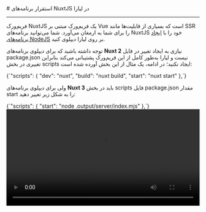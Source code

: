 

<Layout>
<Head>
<title>مستندات استقرار برنامه‌های NuxtJS - لیارا</title>
</Head>
# استقرار برنامه‌های NuxtJS در لیارا
<hr className="mb-2" />

فریم‌ورک NuxtJS یک فریم‌ورک مبتنی بر Vue است که بسیاری از قابلیت‌ها مانند SSR را برای شما به ارمغان می‌آورد. شما می‌توانید برنامه‌های NuxtJS خود را با <a href="../../how-tos/create-app" className="text-[#2196f3] ">ایجاد برنامه‌های NodeJS</a> بر روی لیارا دیپلوی کنید.

توجه داشته باشید که برای دیپلوی برنامه‌های <b>Nuxt 2</b> نیازی به ایجاد تغییر در فایل <Important>package.json </Important>نیست و لیارا به‌طور کامل از این فریم‌ورک پشتیبانی می‌کند بنابراین تغییری در بخش <Important>scripts</Important> ایجاد نکنید؛ در ادامه، یک مثال از این بخش آورده شده است:

<div className="h-2" />
<div dir='ltr'>
    <Highlight className="json">
        {`"scripts": {
    "dev": "nuxt",
    "build": "nuxt build",
    "start": "nuxt start"
},`}
    </Highlight>
</div>
<div className="h-2" />

ولی برای دیپلوی برنامه‌های <b>Nuxt 3</b> باید در بخش <Important>scripts</Important> فایل <Important>package.json</Important> مقدار <Important>start</Important> را به شکل زیر تغییر دهید:
<div className="h-2" />
<div dir='ltr'>
    <Highlight className="json">
        {`"scripts": {
    "start": "node .output/server/index.mjs"
},`}
    </Highlight>
</div>
<div className="h-2" />

<Section id="deploy" title="استقرار برنامه" />
<Tabs 
    tabs={["Liara Console", "Liara CLI"]} 
    content={[
    <>
    <video
        src="https://files.liara.ir/liara/nuxtjs/nuxtjs-desktop.mp4"
        controls="controls"
        className="block w-full"
        width="100%"
    />
    <br />
    <p>
    در نهایت کافیست تا برنامه خود را با کنسول و پورت 3000، در لیارا آپلود کنید و عملیات استقرار را انجام دهید تا برنامه با موفقیت در لیارا مستقر شود.
    </p>
    </>,

    <>
        <video
        src="https://files.liara.ir/liara/nuxtjs/nuxtjs-cli.mp4"
        controls="controls"
        className="block w-full"
        width="100%"
    />
    <br />
    <p>
    در نهایت کافیست تا دستور زیر را اجرا کنید تا برنامه شما در لیارا مستقر شود:
    </p>
    <div className="h-2" />
    <div dir='ltr'>
        <Highlight className="bash">
            {`liara deploy --port=3000 --platform=node`}
        </Highlight>
    </div>
    <div className="h-2" />
    </>,

]} 
/>

<Alert variant="success">
<p>
همچنین بخوانید: <a href="/paas/static/related-apps/nuxtjs" className="text-[#2196f3] ">استفاده از قابلیت Static Site Generation در برنامه‌های NuxtJS</a>
</p>
</Alert>
<Alert variant="success">
<p>
همچنین بخوانید: <a href="../../fix-common-errors/cors-error/nuxtjs" className="text-[#2196f3] ">رفع خطای CORS در فریم‌ورک NuxtJS</a>
</p>
</Alert>

</Layout>